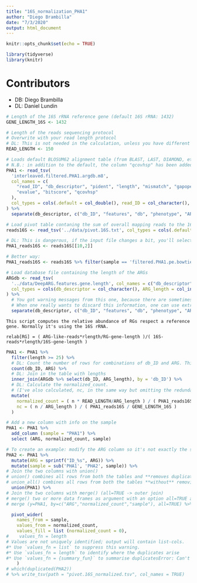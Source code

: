 ```yaml
---
title: "16S_normalization_PHA1"
author: "Diego Brambilla"
date: "7/3/2020"
output: html_document
---
```


```r
knitr::opts_chunk$set(echo = TRUE)
```

```r
library(tidyverse)
library(knitr)
```
# Contributors
- DB: Diego Brambilla
- DL: Daniel Lundin

```r
# Length of the 16S rRNA reference gene (default 16S rRNA: 1432)
GENE_LENGTH_16S <- 1432

# Length of the reads sequencing protocol
# Overwrite with your read length protocol
# DL: This is not needed in the calculation, unless you have different lengths for 16S and ARG sequencing.
READ_LENGTH <- 150
```

```r
# Loads default BLOSUM62 alignment table (from BLAST, LAST, DIAMOND, etc.)
# N.B.: in addition to the default, the column "qcovhsp" has been added and named, confront with your input!
PHA1 <- read_tsv(
  'interleaved.filtered.PHA1.argdb.m8',
  col_names = c(
    "read_ID", "db_descriptor", "pident", "length", "mismatch", "gapopen", "qstart", "qend", "sstart", "send", 
    "evalue", "bitscore", "qcovhsp"
  ), 
  col_types = cols(.default = col_double(), read_ID = col_character(), db_descriptor = col_character())
) %>%
  separate(db_descriptor, c("db_ID", "features", "db", "phenotype", "ARG"), sep = "\\|", fill = 'right', extra = 'drop')

# Load pivot table contaning the sum of overall mapping reads to the 16S rRNA database (GREENGENES 2013)
reads16S <- read_tsv('../data/pivot.16S.txt', col_types = cols(.default = col_double(), sample = col_character()))

# DL: This is dangerous, if the input file changes a bit, you'll select the wrong values.
PHA1_reads16S <- reads16S[[10,2]] 

# Better way:
PHA1_reads16S <- reads16S %>% filter(sample == 'filtered.PHA1.pe.bowtie2') %>% pull(sum_of_n_mapped)

# Load database file containing the length of the ARGs
ARGdb <- read_tsv(
  '../data/DeepARG.features.gene.length', col_names = c("db_descriptor", "ARG_length"),
  col_types = cols(db_descriptor = col_character(), ARG_length = col_integer())
) %>%
  # You got warning messages from this one, because there are sometimes more, sometimes less than five fields in db_descriptor.
  # When one really wants to discard this information, one can use extra = 'drop' and fill = 'right'.
  separate(db_descriptor, c("db_ID", "features", "db", "phenotype", "ARG"), sep = "\\|", fill = 'right', extra = 'drop')  
```

    This script computes the relative abundance of RGs respect a reference gene. Normally it's using the 16S rRNA.

    relab[RG] = ( ARG-like-reads*rlength/RG-gene-length )/( 16S-reads*rlength/16S-gene-length )

 
```r
PHA1 <- PHA1 %>%
  filter(length >= 25) %>%
  # DL: Count the number of rows for combinations of db_ID and ARG. This introduces a new column: n.
  count(db_ID, ARG) %>%
  # DL: Join in the table with lengths
  inner_join(ARGdb %>% select(db_ID, ARG_length), by = 'db_ID') %>%
  # DL: Calculate the normalized_count.
  # (I've also calculated, nc, in the same way but omitting the redundant inclusion of the read length parameter to show you that you get the same value.)
  mutate(
    normalized_count = ( n * READ_LENGTH/ARG_length ) / ( PHA1_reads16S * READ_LENGTH / GENE_LENGTH_16S ),
    nc = ( n / ARG_length ) / ( PHA1_reads16S / GENE_LENGTH_16S )
  )

```


```r
# Add a new column with info on the sample
PHA1 <- PHA1 %>%
  add_column (sample = "PHA1") %>%
  select (ARG, normalized_count, sample)

# To create an example: modify the ARG column so it's not exactly the same but in a way that can be traced back
PHA2 <- PHA1 %>% 
  mutate(ARG = sprintf("ID_%s", ARG)) %>%
  mutate(sample = sub('PHA1', 'PHA2', sample)) %>%
# Join the two columns with union()
# union() combines all rows from both the tables and **removes duplicate records** from the combined dataset
# union_all() combines all rows from both the tables **without** removing the duplicate records from the combined dataset
  union(PHA1) %>%
# Join the two columns with merge() (all=TRUE -> outer join)
# merge() two or more data frames as argument with an option all=TRUE as shown below, which finds union of the dataframes in R
# merge (y=PHA1, by=c("ARG","normalized_count","sample"), all=TRUE) %>%

  pivot_wider(
    names_from = sample,
    values_from = normalized_count,
    values_fill = list (normalized_count = 0),
#    values_fn = length
# Values are not uniquely identified; output will contain list-cols.
#* Use `values_fn = list` to suppress this warning.
#* Use `values_fn = length` to identify where the duplicates arise
#* Use `values_fn = {summary_fun}` to summarise duplicatesError: Can't convert <double> to <list>.
    )
# which(duplicated(PHA2))
# %>% write_tsv(path = "pivot.16S_normalized.tsv", col_names = TRUE)
```

